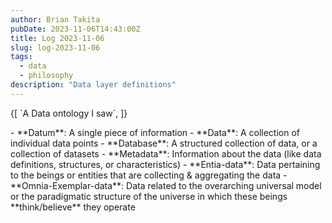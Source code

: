 ```yaml
---
author: Brian Takita
pubDate: 2023-11-06T14:43:00Z
title: Log 2023-11-06
slug: log-2023-11-06
tags:
  - data
  - philosophy
description: "Data layer definitions"
---
```


<p>
	{[
		`A Data ontology I saw`,
		<Van dom={
			V_footnote({ ctx, id: 'clif-high-data' },
				V_atb({ ctx, href: 'https://youtu.be/z78fcGbtZ94?si=JznGhvjrl0EvgBPj&t=639' },
					`SCI-FI WORLD LUNACY - EXPLORERS' GUIDE TO SCIFI WORLD`))
		}/>
	]}
</p>
- **Datum**: A single piece of information
- **Data**: A collection of individual data points
- **Database**: A structured collection of data, or a collection of datasets
- **Metadata**: Information about the data (like data definitions, structures, or characteristics)
- **Entia-data**: Data pertaining to the beings or entities that are collecting & aggregating the data
- **Omnia-Exemplar-data**: Data related to the overarching universal model or the paradigmatic structure of the
universe in which these beings **think/believe** they operate
